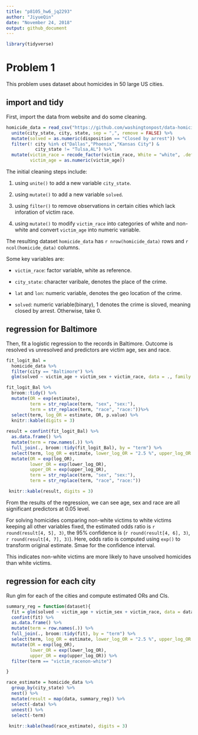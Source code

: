```yaml
---
title: "p8105_hw6_jq2293"
author: "JiyueQin"
date: "November 24, 2018"
output: github_document
---
```


```r
library(tidyverse)
```

# Problem 1

This problem uses dataset about homicides in 50 large US cities.

## import and tidy

First, import the data from website and do some cleaning.

```r
homicide_data = read_csv("https://github.com/washingtonpost/data-homicides/raw/master/homicide-data.csv") %>% 
  unite(city_state, city, state, sep = ",", remove = FALSE) %>% 
  mutate(solved = as.numeric(disposition == "Closed by arrest")) %>% 
  filter(! city %in% c("Dallas","Phoenix","Kansas City") &
           city_state != "Tulsa,AL") %>% 
  mutate(victim_race = recode_factor(victim_race, White = "white", .default = "non-white"),
         victim_age = as.numeric(victim_age))
```

The initial cleaning steps include:

1. using `unite()` to add a new variable `city_state`.

2. using `mutate()` to add a new variable `solved`.

3. using `filter()` to remove observations in certain cities which lack inforation of victim race.

4. using `mutate()` to modify `victim_race` into categories of white and non-white and convert `victim_age` into numeric variable.

The resulting dataset `homicide_data` has `r nrow(homicide_data)` rows and `r ncol(homicide_data)` columns.

Some key variables are:

- `victim_race`: factor variable, white as reference.

- `city_state`: character varibale, denotes the place of the crime.  

- `lat` and `lon`: numeric variable, denotes the geo location of the crime.

- `solved`: numeric variable(binary), 1 denotes the crime is sloved, meaning closed by arrest. Otherwise, take 0.

## regression for Baltimore

Then, fit a logistic regression to the records in Baltimore. Outcome is resolved vs unresolved and predictors are victim age, sex and race. 

```r
fit_logit_Bal =
  homicide_data %>% 
  filter(city == "Baltimore") %>% 
  glm(solved ~ victim_age + victim_sex + victim_race, data = ., family = binomial()) 

fit_logit_Bal %>% 
  broom::tidy() %>% 
  mutate(OR = exp(estimate),
         term = str_replace(term, "sex", "sex:"),
         term = str_replace(term, "race", "race:"))%>%
  select(term, log_OR = estimate, OR, p.value) %>% 
  knitr::kable(digits = 3)
  
result = confint(fit_logit_Bal) %>%
  as.data.frame() %>%
  mutate(term = row.names(.)) %>% 
  full_join(., broom::tidy(fit_logit_Bal), by = "term") %>% 
  select(term, log_OR = estimate, lower_log_OR = "2.5 %", upper_log_OR = "97.5 %") %>% 
  mutate(OR = exp(log_OR),
         lower_OR = exp(lower_log_OR),
         upper_OR = exp(upper_log_OR),
         term = str_replace(term, "sex", "sex:"),
         term = str_replace(term, "race", "race:"))

 knitr::kable(result, digits = 3)
```

From the results of the regression, we can see age, sex and race are all significant predictors at 0.05 level.

For solving homicides comparing non-white victims to white victims keeping all other variables fixed, the estimated odds ratio is `r round(result[4, 5], 3)`, the 95% confidence is (`r round(result[4, 6], 3)`, `r round(result[4, 7], 3)`). Here, odds ratio is computed using `exp()` to transform original estimate. Smae for the confidence interval.

This indicates non-white victims are more likely to have unsolved homicides than white victims. 

## regression for each city

Run glm for each of the cities and compute estimated ORs and CIs.

```r
summary_reg = function(dataset){
  fit = glm(solved ~ victim_age + victim_sex + victim_race, data = dataset, family = binomial())
  confint(fit) %>%
  as.data.frame() %>%
  mutate(term = row.names(.)) %>% 
  full_join(., broom::tidy(fit), by = "term") %>% 
  select(term, log_OR = estimate, lower_log_OR = "2.5 %", upper_log_OR = "97.5 %") %>% 
  mutate(OR = exp(log_OR),
         lower_OR = exp(lower_log_OR),
         upper_OR = exp(upper_log_OR)) %>% 
  filter(term == "victim_racenon-white")

}

race_estimate = homicide_data %>% 
  group_by(city_state) %>% 
  nest() %>% 
  mutate(result = map(data, summary_reg)) %>% 
  select(-data) %>% 
  unnest() %>% 
  select(-term)
  
 knitr::kable(head(race_estimate), digits = 3)
```

